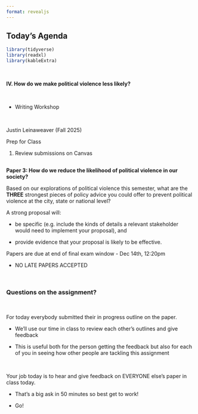 ```yaml
---
format: revealjs
---
```


## Today's Agenda {background-image="Images/00-Leviathan_Cover_55.png" .center}

```r
library(tidyverse)
library(readxl)
library(kableExtra)
```

<br>

**IV. How do we make political violence less likely?**

<br>

- Writing Workshop

<br>

::: r-stack
Justin Leinaweaver (Fall 2025)
:::

::: notes

Prep for Class

1. Review submissions on Canvas

:::



## {background-image="Images/00-Leviathan_Cover_55.png" .center}

**Paper 3: How do we reduce the likelihood of political violence in our society?**

Based on our explorations of political violence this semester, what are the **THREE** strongest pieces of policy advice you could offer to prevent political violence at the city, state or national level? 

A strong proposal will:

- be specific (e.g. include the kinds of details a relevant stakeholder would need to implement your proposal), and

- provide evidence that your proposal is likely to be effective.

::: notes

Papers are due at end of final exam window
- Dec 14th, 12:20pm

- NO LATE PAPERS ACCEPTED

<br>

### Questions on the assignment?

<br>

For today everybody submitted their in progress outline on the paper.

- We'll use our time in class to review each other's outlines and give feedback

- This is useful both for the person getting the feedback but also for each of you in seeing how other people are tackling this assignment

<br>

Your job today is to hear and give feedback on EVERYONE else's paper in class today.

- That's a big ask in 50 minutes so best get to work!

- Go!

:::